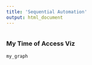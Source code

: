 ```yaml
---
title: 'Sequential Automation'
output: html_document
---
```


```r


```


### My Time of Access Viz


```r

my_graph

```


